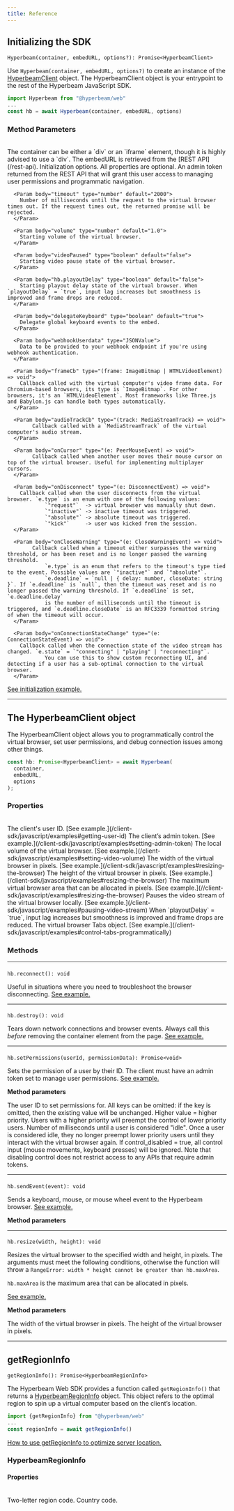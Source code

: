 ```yaml
---
title: Reference
---
```


## Initializing the SDK

`Hyperbeam(container, embedURL, options?): Promise<HyperbeamClient>`

Use `Hyperbeam(container, embedURL, options?)` to create an instance of the [HyperbeamClient](/client-sdk/javascript/reference#the-hyperbeamclient-object) object. The HyperbeamClient object is your entrypoint to the rest of the Hyperbeam JavaScript SDK.

```js JavaScript
import Hyperbeam from "@hyperbeam/web"
...
const hb = await Hyperbeam(container, embedURL, options)
```

### Method Parameters

<br />
<Param body="container" type="HTMLDivElement | HTMLIFrameElement">
  The container can be either a `div` or an `iframe` element, though it is
  highly advised to use a `div`.
</Param>

<Param body="embedURL" type="string">
  The embedURL is retrieved from the [REST API](/rest-api).
</Param>

<Param body="options" optional type="HyperbeamOptions Object">
  Initialization options. All properties are optional.
  <Expandable>
      <Param body="adminToken" type="string">
        An admin token returned from the REST API that will grant this user access to managing user permissions and programmatic navigation.
      </Param>

      <Param body="timeout" type="number" default="2000">
        Number of milliseconds until the request to the virtual browser times out. If the request times out, the returned promise will be rejected.
      </Param>

      <Param body="volume" type="number" default="1.0">
        Starting volume of the virtual browser.
      </Param>

      <Param body="videoPaused" type="boolean" default="false">
        Starting video pause state of the virtual browser.
      </Param>

      <Param body="hb.playoutDelay" type="boolean" default="false">
        Starting playout delay state of the virtual browser. When `playoutDelay` = `true`, input lag increases but smoothness is improved and frame drops are reduced.
      </Param>

      <Param body="delegateKeyboard" type="boolean" default="true">
        Delegate global keyboard events to the embed.
      </Param>

      <Param body="webhookUserdata" type="JSONValue">
        Data to be provided to your webhook endpoint if you're using webhook authentication.
      </Param>

      <Param body="frameCb" type="(frame: ImageBitmap | HTMLVideoElement) => void">
        Callback called with the virtual computer's video frame data. For Chromium-based browsers, its type is `ImageBitmap`. For other browsers, it's an `HTMLVideoElement`. Most frameworks like Three.js and Babylon.js can handle both types automatically.
      </Param>

      <Param body="audioTrackCb" type="(track: MediaStreamTrack) => void">
    		Callback called with a `MediaStreamTrack` of the virtual computer's audio stream.
      </Param>

      <Param body="onCursor" type="(e: PeerMouseEvent) => void">
    		Callback called when another user moves their mouse cursor on top of the virtual browser. Useful for implementing multiplayer cursors.
      </Param>

      <Param body="onDisconnect" type="(e: DisconnectEvent) => void">
      	Callback called when the user disconnects from the virtual browser. `e.type` is an enum with one of the following values:
    			`"request"`  -> virtual browser was manually shut down.
    			`"inactive"` -> inactive timeout was triggered.
    			`"absolute"` -> absolute timeout was triggered.
    			`"kick"`     -> user was kicked from the session.
      </Param>

      <Param body="onCloseWarning" type="(e: CloseWarningEvent) => void">
    		Callback called when a timeout either surpasses the warning threshold, or has been reset and is no longer passed the warning threshold.
    			`e.type` is an enum that refers to the timeout's type tied to the event. Possible values are `"inactive"` and `"absolute"`.
    			`e.deadline` = `null | { delay: number, closeDate: string }`. If `e.deadline` is `null`, then the timeout was reset and is no longer passed the warning threshold. If `e.deadline` is set, `e.deadline.delay`
    			is the number of milliseconds until the timeout is triggered, and `e.deadline.closeDate` is an RFC3339 formatted string of when the timeout will occur.
      </Param>

      <Param body="onConnectionStateChange" type="(e: ConnectionStateEvent) => void">
      	Callback called when the connection state of the video stream has changed. `e.state` = `"connecting" | "playing" | "reconnecting"`.
    			You can use this to show custom reconnecting UI, and detecting if a user has a sub-optimal connection to the virtual browser.
      </Param>

  </Expandable>
</Param>

[See initialization example.](/client-sdk/javascript/examples#loading-a-virtual-browser)

---

## The HyperbeamClient object

The HyperbeamClient object allows you to programmatically control the virtual browser, set user permissions, and debug connection issues among other things.

```js JavaScript
const hb: Promise<HyperbeamClient> = await Hyperbeam(
  container,
  embedURL,
  options
);
```

### Properties

<br />
<Param body="hb.userId" type="string">
  The client's user ID. [See
  example.](/client-sdk/javascript/examples#getting-user-id)
</Param>

<Param body="hb.adminToken" type="string">
  The client’s admin token. [See
  example.](/client-sdk/javascript/examples#setting-admin-token)
</Param>

<Param body="hb.volume" type="number">
  The local volume of the virtual browser. [See
  example.](/client-sdk/javascript/examples#setting-video-volume)
</Param>

<Param body="hb.width" type="number">
  The width of the virtual browser in pixels. [See
  example.](/client-sdk/javascript/examples#resizing-the-browser)
</Param>

<Param body="hb.height" type="number">
  The height of the virtual browser in pixels. [See
  example.](/client-sdk/javascript/examples#resizing-the-browser)
</Param>

<Param body="hb.maxArea" type="number">
  The maximum virtual browser area that can be allocated in pixels. [See
  example.](//client-sdk/javascript/examples#resizing-the-browser)
</Param>

<Param body="hb.videoPaused" type="boolean">
  Pauses the video stream of the virtual browser locally. [See
  example.](/client-sdk/javascript/examples#pausing-video-stream)
</Param>

<Param body="hb.playoutDelay" type="boolean">
  When `playoutDelay` = `true`, input lag increases but smoothness is improved
  and frame drops are reduced.
</Param>

<Param body="hb.tabs" type="Tabs Object">
  The virtual browser Tabs object. [See
  example.](/client-sdk/javascript/examples#control-tabs-programmatically)
</Param>

### Methods

---

#### <Heading hidden>reconnect</Heading>

`hb.reconnect(): void`

Useful in situations where you need to troubleshoot the browser disconnecting. [See example.](/client-sdk/javascript/examples#manual-reconnection)

---

#### <Heading hidden>destroy</Heading>

`hb.destroy(): void`

Tears down network connections and browser events. Always call this _before_ removing the container element from the page. [See example.](/client-sdk/javascript/examples#destroying-the-embed)

---

#### <Heading hidden>setPermissions</Heading>

`hb.setPermissions(userId, permissionData): Promise<void>`

Sets the permission of a user by their ID. The client must have an admin token set to manage user permissions. [See example.](/client-sdk/javascript/examples#setting-permissions)

**Method parameters**

<Param body="userId" type="string">
  The user ID to set permissions for.
</Param>

<Param body="permissionData" type="object">
  All keys can be omitted: if the key is omitted, then the existing value will
  be unchanged.
  <Expandable>
    <Param body="priority" type="number" default="0">
      Higher value = higher priority. Users with a higher priority will preempt
      the control of lower priority users.
    </Param>
    <Param body="idle_timeout" type="number">
      Number of milliseconds until a user is considered "idle". Once a user is
      considered idle, they no longer preempt lower priority users until they
      interact with the virtual browser again.
    </Param>
    <Param
      body="control_disabled"
      type="boolean"
      default="<control_disable_default>"
    >
      If control_disabled = true, all control input (mouse movements, keyboard
      presses) will be ignored. Note that disabling control does not restrict
      access to any APIs that require admin tokens.
    </Param>
  </Expandable>
</Param>

---

#### <Heading hidden>sendEvent</Heading>

`hb.sendEvent(event): void`

Sends a keyboard, mouse, or mouse wheel event to the Hyperbeam browser. [See example.](/client-sdk/javascript/examples#send-events-programmatically)

**Method parameters**

<Param body="event" type="KeyEvent | MouseEvent | WheelEvent"></Param>

---

#### <Heading hidden>resize</Heading>

`hb.resize(width, height): void`

Resizes the virtual browser to the specified width and height, in pixels. The arguments must meet the following conditions, otherwise the function will throw a `RangeError: width * height cannot be greater than hb.maxArea`.

`hb.maxArea` is the maximum area that can be allocated in pixels.

[See example.](/client-sdk/javascript/examples#resizing-the-browser)

**Method parameters**

<Param body="width" type="number">
  The width of the virtual browser in pixels.
</Param>

<Param body="height" type="number">
  The height of the virtual browser in pixels.
</Param>

---

## getRegionInfo

`getRegionInfo(): Promise<HyperbeamRegionInfo>`

The Hyperbeam Web SDK provides a function called `getRegionInfo()` that returns a [HyperbeamRegionInfo](/client-sdk/javascript/reference#hyperbeamregioninfo) object. This object refers to the optimal region to spin up a virtual computer based on the client’s location.

```js JavaScript
import {getRegionInfo} from "@hyperbeam/web"
...
const regionInfo = await getRegionInfo()
```

[How to use getRegionInfo to optimize server location.](/client-sdk/javascript/examples#optimize-server-location)

### HyperbeamRegionInfo

#### Properties

<br />
<Param body="region" type="string">
  Two-letter region code.
</Param>

<Param body="country" type="string" optional>
  Country code.
</Param>

